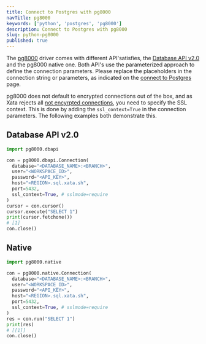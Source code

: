 ```yaml
---
title: Connect to Postgres with pg8000
navTitle: pg8000
keywords: ['python', 'postgres', 'pg8000']
description: Connect to Postgres with pg8000
slug: python-pg8000
published: true
---
```


The [pg8000](https://pypi.org/project/pg8000/) driver comes with different API'satisfies, the [Database API v2.0](http://www.python.org/dev/peps/pep-0249/) and the pg8000 native one.
Both API's use the parameterized approach to define the connection parameters.
Please replace the placeholders in the connection string or parameters, as indicated on the [connect to Postgres](/docs/postgres) page.

pg8000 does not default to encrypted connections out of the box, and as Xata rejects all [not encyrpted connections](/docs/postgres#sslmode), you need to specify the SSL context.
This is done by adding the `ssl_context=True` in the connection parameters.
The following examples both demonstrate this.

## Database API v2.0

```python
import pg8000.dbapi

con = pg8000.dbapi.Connection(
  database="<DATABASE_NAME>:<BRANCH>",
  user="<WORKSPACE_ID>",
  password="<API_KEY>",
  host="<REGION>.sql.xata.sh",
  port=5432,
  ssl_context=True, # sslmode=require
)
cursor = con.cursor()
cursor.execute("SELECT 1")
print(cursor.fetchone())
# [1]
con.close()
```

## Native

```python
import pg8000.native

con = pg8000.native.Connection(
  database="<DATABASE_NAME>:<BRANCH>",
  user="<WORKSPACE_ID>",
  password="<API_KEY>",
  host="<REGION>.sql.xata.sh",
  port=5432,
  ssl_context=True, # sslmode=require
)
res = con.run("SELECT 1")
print(res)
# [[1]]
con.close()
```
